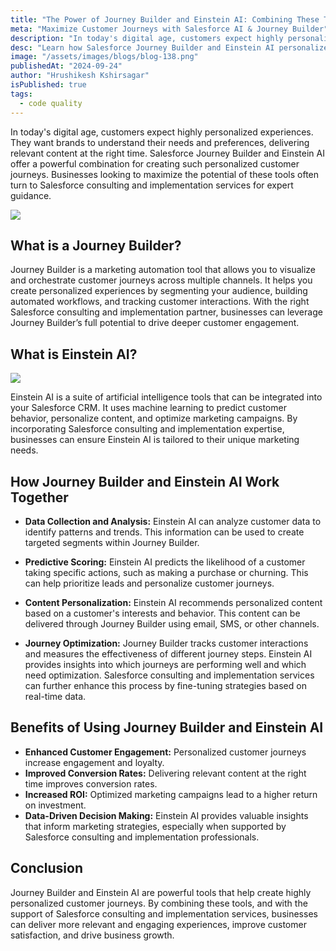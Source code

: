 ```yaml
---
title: "The Power of Journey Builder and Einstein AI: Combining These Tools for Highly Personalized Customer Journeys"
meta: "Maximize Customer Journeys with Salesforce AI & Journey Builder"
description: "In today's digital age, customers expect highly personalized experiences. They want brands to understand their needs and preferences, delivering relevant content at the right time. Salesforce Journey Builder and Einstein AI offer a powerful combination for creating such personalized customer journeys."
desc: "Learn how Salesforce Journey Builder and Einstein AI personalize customer journeys, enhance engagement, and improve business outcomes."
image: "/assets/images/blogs/blog-138.png"
publishedAt: "2024-09-24"
author: "Hrushikesh Kshirsagar"
isPublished: true
tags:
  - code quality
---
```


In today's digital age, customers expect highly personalized experiences. They want brands to understand their needs and preferences, delivering relevant content at the right time. Salesforce Journey Builder and Einstein AI offer a powerful combination for creating such personalized customer journeys. Businesses looking to maximize the potential of these tools often turn to Salesforce consulting and implementation services for expert guidance.

<Image src="/assets/images/blogs/blog-139.png" />

## What is a Journey Builder?

Journey Builder is a marketing automation tool that allows you to visualize and orchestrate customer journeys across multiple channels. It helps you create personalized experiences by segmenting your audience, building automated workflows, and tracking customer interactions. With the right Salesforce consulting and implementation partner, businesses can leverage Journey Builder’s full potential to drive deeper customer engagement.

## What is Einstein AI?

<Image src="/assets/images/blogs/blog-140.png" />

Einstein AI is a suite of artificial intelligence tools that can be integrated into your Salesforce CRM. It uses machine learning to predict customer behavior, personalize content, and optimize marketing campaigns. By incorporating Salesforce consulting and implementation expertise, businesses can ensure Einstein AI is tailored to their unique marketing needs.

## How Journey Builder and Einstein AI Work Together

- **Data Collection and Analysis:** Einstein AI can analyze customer data to identify patterns and trends. This information can be used to create targeted segments within Journey Builder.

- **Predictive Scoring:** Einstein AI predicts the likelihood of a customer taking specific actions, such as making a purchase or churning. This can help prioritize leads and personalize customer journeys.

- **Content Personalization:** Einstein AI recommends personalized content based on a customer's interests and behavior. This content can be delivered through Journey Builder using email, SMS, or other channels.

- **Journey Optimization:** Journey Builder tracks customer interactions and measures the effectiveness of different journey steps. Einstein AI provides insights into which journeys are performing well and which need optimization. Salesforce consulting and implementation services can further enhance this process by fine-tuning strategies based on real-time data.

## Benefits of Using Journey Builder and Einstein AI

- **Enhanced Customer Engagement:** Personalized customer journeys increase engagement and loyalty.
- **Improved Conversion Rates:** Delivering relevant content at the right time improves conversion rates.
- **Increased ROI:** Optimized marketing campaigns lead to a higher return on investment.
- **Data-Driven Decision Making:** Einstein AI provides valuable insights that inform marketing strategies, especially when supported by Salesforce consulting and implementation professionals.

## Conclusion

Journey Builder and Einstein AI are powerful tools that help create highly personalized customer journeys. By combining these tools, and with the support of Salesforce consulting and implementation services, businesses can deliver more relevant and engaging experiences, improve customer satisfaction, and drive business growth.
